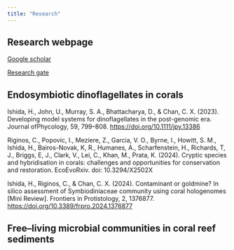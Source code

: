```yaml
---
title: "Research"
---
```


## Research webpage

[Google scholar](https://scholar.google.com.au/citations?user=i9KXKD8AAAAJ&hl=en)

[Research gate](https://www.researchgate.net/profile/Hisatake-Ishida/research)

## Endosymbiotic dinoflagellates in corals 

Ishida, H., John, U., Murray, S. A., Bhattacharya, D., & Chan, C. X. (2023). Developing model systems for dinoflagellates in the post-genomic era. Journal ofPhycology, 59, 799–808. <https://doi.org/10.1111/jpy.13386>

Riginos, C., Popovic, I., Meziere, Z., Garcia, V. O., Byrne, I., Howitt, S. M., Ishida, H., Bairos-Novak, K, R., Humanes, A., Scharfenstein, H., Richards, T, J., Briggs, E, J., Clark, V., Lei, C., Khan, M., Prata, K. (2024). Cryptic species and hybridisation in corals: challenges and opportunities for conservation and restoration. EcoEvoRxiv. doi: 10.3294/X2502X

Ishida, H., Riginos, C., & Chan, C. X. (2024). Contaminant or goldmine? In silico assessment of Symbiodiniaceae community using coral hologenomes \[Mini Review\]. Frontiers in Protistology, 2, 1376877. <https://doi.org/10.3389/frpro.2024.1376877>

## Free–living microbial communities in coral reef sediments
